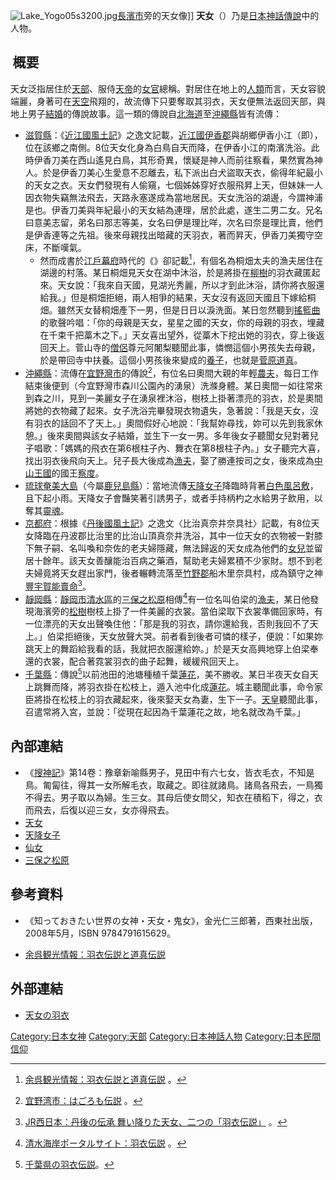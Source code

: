 [[File:Lake_Yogo05s3200.jpg|thumb]][[長濱市|長濱市]]{{link-ja|余吳湖|余呉湖}}旁的天女像]]
'''天女'''（{{lang-ja|てんにょ}}）乃是[[日本神話|日本神話]][[傳說|傳說]]中的人物。

==  概要 ==
天女泛指居住於[[天人_(佛教)|天部]]、服侍[[上帝|天帝]]的[[女官|女官]]總稱。對居住在地上的[[人類|人類]]而言，天女容貌端麗，身著可在[[天空|天空]]飛翔的{{link-ja|羽衣|羽衣}}，故流傳下只要奪取其羽衣，天女便無法返回天部，與地上男子[[結婚|結婚]]的傳說故事。這一類的傳說自[[北海道|北海道]]至[[沖繩縣|沖繩縣]]皆有流傳：

* [[滋賀縣|滋賀縣]]：《[[近江國風土記|近江國風土記]]》之逸文記載，[[近江國|近江國]][[伊香郡|伊香郡]]與胡鄉伊香小江（即{{link-ja|余吳湖|余呉湖}}），位在該鄉之南側。8位天女化身為白鳥自天而降，在伊香小江的南濱洗浴。此時伊香刀美在西山遙見白鳥，其形奇異，懷疑是神人而前往察看，果然實為神人。於是伊香刀美心生愛意不忍離去，私下派出白犬盜取天衣，偷得年紀最小的天女之衣。天女們發現有人偷窺，七個姊姊穿好衣服飛昇上天，但妹妹一人因衣物失竊無法飛去，天路永塞遂成為當地居民。天女洗浴的湖邊，今謂神浦是也。伊香刀美與年紀最小的天女結為連理，居於此處，遂生二男二女。兄名曰意美志留，弟名曰那志等美，女名曰伊是理比咩，次名曰奈是理比賣，他們是伊香連等之先祖。後來母親找出暗藏的天羽衣，著而昇天，伊香刀美獨守空床，不斷嘆氣。
** 然而成書於[[江戶幕府|江戶幕府]]時代的《{{link-ja|大日本地誌大系|大日本地誌大系}}》卻記載<ref>{{ja}}[http://yogokanko.jp/node/60 余呉観光情報：羽衣伝説と道真伝説] {{Wayback|url=http://yogokanko.jp/node/60 |date=20201103051400 }}。</ref>，有個名為桐畑太夫的漁夫居住在湖邊的村落。某日桐畑見天女在湖中沐浴，於是將掛在[[柳樹|柳樹]]的羽衣藏匿起來。天女說：「我來自天國，見{{link-ja|余吳湖|余呉湖}}湖光秀麗，所以才到此沐浴，請你將衣服還給我。」但是桐畑拒絕，兩人相爭的結果，天女沒有返回天國且下嫁給桐畑。雖然天女替桐畑產下一男，但是日日以淚洗面。某日忽然聽到[[搖籃曲|搖籃曲]]的歌聲吟唱：「你的母親是天女，星星之國的天女，你的母親的羽衣，埋藏在千束千把藁木之下。」天女喜出望外，從藁木下挖出她的羽衣，穿上後返回天上。菅山寺的[[比丘|僧侶]]尊元阿闍梨聽聞此事，憐憫這個小男孩失去母親，於是帶回寺中扶養。這個小男孩後來變成{{link-ja|菅原是善|菅原是善}}的[[收養|養子]]，也就是[[菅原道真|菅原道真]]。
* [[沖繩縣|沖繩縣]]：流傳在[[宜野灣市|宜野灣市]]的傳說<ref>{{ja}}[http://www.city.ginowan.okinawa.jp/pageRedirect.php?url=/2552/2715/1171.html 宜野湾市：はごろも伝説] {{Wayback|url=http://www.city.ginowan.okinawa.jp/pageRedirect.php?url=%2F2552%2F2715%2F1171.html |date=20160624205443 }}。</ref>，有位名曰奧間大親的年輕[[農夫|農夫]]，每日工作結束後便到{{link-ja|森之川|森の川}}（今宜野灣市{{link-ja|真志喜|真志喜}}森川公園內的湧泉）洗滌身體。某日奧間一如往常來到森之川，見到一美麗女子在湧泉裡沐浴，樹枝上掛著漂亮的羽衣，於是奧間將她的衣物藏了起來。女子洗浴完畢發現衣物遺失，急著說：「我是天女，沒有羽衣的話回不了天上。」奧間假好心地說：「我幫妳尋找，妳可以先到我家休憩。」後來奧間與該女子結婚，並生下一女一男。多年後女子聽聞女兒對著兒子唱歌：「媽媽的飛衣在第6根柱子內、舞衣在第8根柱子內。」女子聽完大喜，找出羽衣後飛向天上。兒子長大後成為[[漁夫|漁夫]]，娶了勝連按司之女，後來成為[[中山王國|中山王國]]的國王[[察度|察度]]。
* [[琉球|琉球]][[奄美大島|奄美大島]]（今屬[[鹿兒島縣|鹿兒島縣]]）：當地流傳[[天降女子|天降女子]]降臨時背著[[白色|白色]][[風呂敷|風呂敷]]，且下起小雨。天降女子會豔笑著引誘男子，或者手持柄杓之水給男子飲用，以奪其[[靈魂|靈魂]]。
* [[京都府|京都府]]：根據《[[丹後國風土記|丹後國風土記]]》之逸文〈比治真奈井奈具社〉記載，有8位天女降臨在丹波郡比治里的比治山頂真奈井洗浴，其中一位天女的衣物被一對膝下無子嗣、名叫喚和奈佐的老夫婦隱藏，無法歸返的天女成為他們的[[女兒|女兒]]並留居十餘年。該天女善釀能治百病之藥酒，幫助老夫婦累積不少家財。想不到老夫婦竟將天女趕出家門，後者輾轉流落至[[竹野郡_(京都府)|竹野郡]]船木里奈具村，成為鎮守{{link-ja|奈具神社|奈具神社}}之神[[豐宇氣毘賣神|豐宇賀能賣命]]<ref>{{ja}}[http://www.westjr.co.jp/company/info/issue/bsignal/06_vol_107/feature03.html JR西日本：丹後の伝承 舞い降りた天女、二つの「羽衣伝説」] {{Wayback|url=http://www.westjr.co.jp/company/info/issue/bsignal/06_vol_107/feature03.html |date=20201028192340 }}。</ref>。
* [[靜岡縣|靜岡縣]]：[[靜岡市|靜岡市]][[清水區_(日本)|清水區]]的[[三保之松原|三保之松原]]相傳<ref>{{ja}}[http://shimizu-kaigan.net/asobu/hagoromo.html 清水海岸ポータルサイト：羽衣伝説] {{Wayback|url=http://shimizu-kaigan.net/asobu/hagoromo.html |date=20190913141354 }}。</ref>有一位名叫伯梁的[[漁夫|漁夫]]，某日他發現海濱旁的[[松科|松樹]]樹枝上掛了一件美麗的衣裳。當伯梁取下衣裳準備回家時，有一位漂亮的天女出聲喚住他：「那是我的羽衣，請你還給我，否則我回不了天上。」伯梁拒絕後，天女放聲大哭。前者看到後者可憐的樣子，便說：「如果妳跳天上的舞蹈給我看的話，我就把衣服還給妳。」於是天女高興地穿上伯梁奉還的衣裳，配合著霓裳羽衣的曲子起舞，緩緩飛回天上。
* [[千葉縣|千葉縣]]：傳說<ref>{{ja}}[http://members.jcom.home.ne.jp/fujinone/localhagoromolegend.html 千葉県の羽衣伝説]{{dead link|date=2017年12月 |bot=InternetArchiveBot |fix-attempted=yes }}。</ref>以前池田的池塘種植千葉[[蓮花|蓮花]]，美不勝收。某日半夜天女自天上跳舞而降，將羽衣掛在松枝上，遁入池中化成[[蓮花|蓮花]]。城主{{link-ja|平常將|平常将}}聽聞此事，命令家臣將掛在松枝上的羽衣藏起來，後來娶天女為妻，生下一子。[[天皇|天皇]]聽聞此事，召遣常將入宮，並說：「從現在起因為千葉蓮花之故，地名就改為千葉。」

== 內部連結 ==
* 《[[搜神記|搜神記]]》第14卷：豫章新喻縣男子，見田中有六七女，皆衣毛衣，不知是鳥。匍匐往，得其一女所解毛衣，取藏之。即往就諸鳥。諸鳥各飛去，一鳥獨不得去。男子取以為婦。生三女。其母后使女問父，知衣在積稻下，得之，衣而飛去，后復以迎三女，女亦得飛去。
* [[天女|天女]]
* [[天降女子|天降女子]]
* [[仙女|仙女]]
* [[三保之松原|三保之松原]]

== 參考資料 ==
* 《知っておきたい世界の女神・天女・鬼女》，金光仁三郎著，西東社出版，2008年5月，ISBN 9784791615629。
* {{ja}}[http://yogokanko.jp/node/60 余呉観光情報：羽衣伝説と道真伝説] {{Wayback|url=http://yogokanko.jp/node/60 |date=20201103051400 }}
{{reflist}}

== 外部連結 ==
* {{ja}}[http://rca.open.ed.jp/city-2000/minwa/story7.html 天女の羽衣] {{Wayback|url=http://rca.open.ed.jp/city-2000/minwa/story7.html |date=20170110031525 }}

[[Category:日本女神|Category:日本女神]]
[[Category:天部|Category:天部]]
[[Category:日本神話人物|Category:日本神話人物]]
[[Category:日本民間信仰|Category:日本民間信仰]]